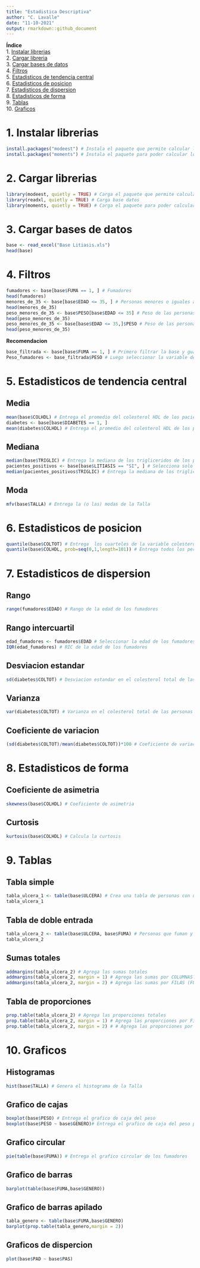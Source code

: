```yaml
---
title: "Estadistica Descriptiva"
author: "C. Lavalle"
date: "11-10-2021"
output: rmarkdown::github_document
---
```


**Índice**  
1. [Instalar librerias](#id1)  
2. [Cargar libreria](#id2)  
3. [Cargar bases de datos](#id3)  
4. [Filtros](#id4)  
5. [Estadisticos de tendencia central](#id5)  
6. [Estadisticos de posicion](#id6)  
7. [Estadisticos de dispersion](#id7)  
8. [Estadisticos de forma](#id8)  
9. [Tablas](#id9)  
10. [Graficos](#id10)  

<div id='id1' />
# 1. Instalar librerias
```r
install.packages("modeest") # Instala el paquete que permite calcular la moda
install.packages("moments") # Instala el paquete para poder calcular los estadisticos de forma

```

<div id='id2' />
# 2. Cargar librerias
```r
library(modeest, quietly = TRUE) # Carga el paquete que permite calcular la moda
library(readxl, quietly = TRUE) # Carga base datos
library(moments, quietly = TRUE) # Carga el paquete para poder calcular los estadisticos de forma
```

<div id='id3' />
# 3. Cargar bases de datos
```r
base <- read_excel("Base Litiasis.xls")
head(base)
```


<div id='id4' />
# 4. Filtros
```r
fumadores <- base[base$FUMA == 1, ] # Fumadores
head(fumadores)
menores_de_35 <- base[base$EDAD <= 35, ] # Personas menores o iguales a 35 años
head(menores_de_35)
peso_menores_de_35 <- base$PESO[base$EDAD <= 35] # Peso de las personas menores a 35 años
head(peso_menores_de_35)
peso_menores_de_35 <- base[base$EDAD <= 35,]$PESO # Peso de las personas menores a 35 años
head(peso_menores_de_35)
```

**Recomendacion**
```r
base_filtrada <- base[base$FUMA == 1, ] # Primero filtrar la base y guardar como objeto
Peso_fumadores <- base_filtrada$PESO # Luego seleccionar la variable deseada
```



<div id='id5' />
# 5. Estadisticos de tendencia central
## Media
```r
mean(base$COLHDL) # Entrega el promedio del colesterol HDL de los pacientes
diabetes <- base[base$DIABETES == 1, ]
mean(diabetes$COLHDL) # Entrega el promedio del colesterol HDL de los pacientes con diabetes
```
## Mediana
```r
median(base$TRIGLIC) # Entrega la mediana de los trigliceridos de los pacientes
pacientes_positivos <- base[base$LITIASIS == "SI", ] # Selecciona solo personas con Litiasis
median(pacientes_positivos$TRIGLIC) # Entrega la mediana de los trigliceridos de los pacientes con litiasis
```
## Moda
```r
mfv(base$TALLA) # Entrega la (o las) modas de la Talla
```

<div id='id6' />
# 6. Estadisticos de posicion
```r
quantile(base$COLTOT) # Entrega  los cuarteles de la variable colesterol total
quantile(base$COLHDL, prob=seq(0,1,length=101)) # Entrega todos los percentiles de colesterol total
```



<div id='id7' />
# 7. Estadisticos de dispersion
## Rango
```r
range(fumadores$EDAD) # Rango de la edad de los fumadores
```
## Rango intercuartil
```r
edad_fumadores <- fumadores$EDAD # Seleccionar la edad de los fumadores
IQR(edad_fumadores) # RIC de la edad de los fumadores
```
## Desviacion estandar
```r
sd(diabetes$COLTOT) # Desviacion estandar en el colesterol total de las personas con diabetes
```
## Varianza
```r
var(diabetes$COLTOT) # Varianza en el colesterol total de las personas con diabetes
```
## Coeficiente de variacion 
```r
(sd(diabetes$COLTOT)/mean(diabetes$COLTOT))*100 # Coeficiente de variacion
```


<div id='id8' />
# 8. Estadisticos de forma
## Coeficiente de asimetria
```r
skewness(base$COLHDL) # Coeficiente de asimetria
```
## Curtosis
```r
kurtosis(base$COLHDL) # Calcula la curtosis
```



<div id='id9' />
# 9. Tablas
## Tabla simple
```r
tabla_ulcera_1 <- table(base$ULCERA) # Crea una tabla de personas con ulceras
tabla_ulcera_1 
```

## Tabla de doble entrada
```r
tabla_ulcera_2 <- table(base$ULCERA, base$FUMA) # Personas que fuman y tienen ulceras
tabla_ulcera_2 
```
## Sumas totales
```r
addmargins(tabla_ulcera_2) # Agrega las sumas totales
addmargins(tabla_ulcera_2, margin = 1) # Agrega las sumas por COLUMNAS (ULCERA en este caso)
addmargins(tabla_ulcera_2, margin = 2) # Agrega las sumas por FILAS (FUMA en este caso)
```
## Tabla de proporciones
```r
prop.table(tabla_ulcera_2) # Agrega las proporciones totales
prop.table(tabla_ulcera_2, margin = 1) # Agrega las proporciones por FILAS (FUMA en este caso)
prop.table(tabla_ulcera_2, margin = 2) # # Agrega las proporciones por COLUMNAS (ULCERA en este caso)
```



<div id='id10' />
# 10. Graficos
## Histogramas  
```r
hist(base$TALLA) # Genera el histograma de la Talla
```

## Grafico de cajas  
```r
boxplot(base$PESO) # Entrega el grafico de caja del peso
boxplot(base$PESO ~ base$GENERO)# Entrega el grafico de caja del peso por genero
```

## Grafico circular
```r
pie(table(base$FUMA)) # Entrega el grafico circular de los fumadores
```

## Grafico de barras
```r
barplot(table(base$FUMA,base$GENERO))
```

## Grafico de barras apilado
```r
tabla_genero <- table(base$FUMA,base$GENERO)
barplot(prop.table(tabla_genero,margin = 2))
```

## Graficos de dispercion
```r
plot(base$PAD ~ base$PAS)
```



